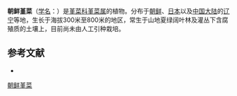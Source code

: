 {{Speciesbox
| name = 朝鲜堇菜
| status = 
| status_system = 
| image = Viola albida var. chaerophylloides .JPG
| image2 = Viola albida var. chaerophylloides 2.JPG
| genus = Viola
| species =  albida
| authority = Palibin
}}

'''朝鲜堇菜'''（[[学名|学名]]：{{lang|la|''Viola albida''}}）是[[堇菜科|堇菜科]][[堇菜属|堇菜属]]的植物。分布于[[朝鲜|朝鲜]]、[[日本|日本]]以及[[中国大陆|中国大陆]]的[[辽宁|辽宁]]等地，生长于海拔300米至800米的地区，常生于山地夏绿阔叶林及灌丛下含腐殖质的土壤上，目前尚未由人工引种栽培。

== 参考文献 ==
<div class="references-small">
* {{cite web| url =http://www.bioinfo.cn/db05/KmzwSpecies.php?action=view&id=23767| title =朝鲜堇菜| work =《中国高等植物数据库全库》| publisher =中国科学院微生物研究所| author =昆明植物研究所| accessdate =2009-02-25| deadurl =yes| archiveurl =https://web.archive.org/web/20160305080323/http://www.bioinfo.cn/db05/KmzwSpecies.php?action=view&id=23767| archivedate =2016-03-05}}
</div>
{{Taxonbar|from=Q9094272}}

[[Category:堇菜属|朝鲜堇菜]]


{{植物小作品}}